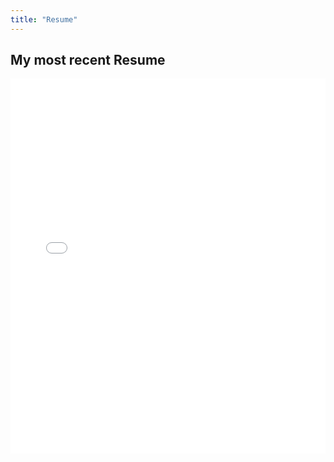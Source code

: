 ```yaml
---
title: "Resume"
---
```


## My most recent Resume

<iframe src="PDF/Andrade_2025_Resume.pdf" width="100%" height="600px" style="border: none;">

This browser does not support PDFs. Please download the PDF instead: <a href="files/Alexa_Resume.pdf">Download PDF</a>

</iframe>

## 
